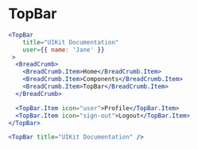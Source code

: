 
# TopBar

<Documenter component={TopBar}>

```jsx preview
<TopBar
    title="UIKit Documentation"
    user={{ name: 'Jane' }}
 >
  <BreadCrumb>
    <BreadCrumb.Item>Home</BreadCrumb.Item>
    <BreadCrumb.Item>Components</BreadCrumb.Item>
    <BreadCrumb.Item>TopBar</BreadCrumb.Item>
  </BreadCrumb>

  <TopBar.Item icon="user">Profile</TopBar.Item>
  <TopBar.Item icon="sign-out">Logout</TopBar.Item>
</TopBar>
```

</Documenter>


```jsx preview
<TopBar title="UIKit Documentation" />
```
